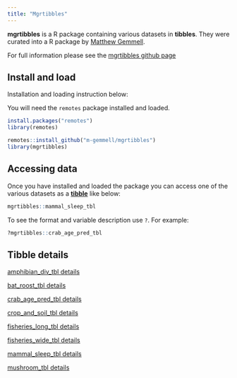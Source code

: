 ```yaml
---
title: "Mgrtibbles"
---
```


__mgrtibbles__ is a R package containing various datasets in __tibbles__.
They were curated into a R package by [Matthew Gemmell](https://m-gemmell.github.io/).

For full information please see the [mgrtibbles github page](https://github.com/m-gemmell/mgrtibbles/tree/main)

## Install and load

Installation and loading instruction below:

You will need the `remotes` package installed and loaded.

```r
install.packages("remotes")
library(remotes)
```

```r
remotes::install_github("m-gemmell/mgrtibbles")
library(mgrtibbles)
```

## Accessing data

Once you have installed and loaded the package you can access one of the various datasets as a [__tibble__](/tibble/tibble.qmd) like below:

```r
mgrtibbles::mammal_sleep_tbl
```

To see the format and variable description use `?`.
For example:

```r
?mgrtibbles::crab_age_pred_tbl
```

## Tibble details

[amphibian_div_tbl details](https://github.com/m-gemmell/mgrtibbles/wiki/amphibian_div_tbl)

[bat_roost_tbl details](https://github.com/m-gemmell/mgrtibbles/wiki/bat_roost_tbl)

[crab_age_pred_tbl details](https://github.com/m-gemmell/mgrtibbles/wiki/crab_age_pred_tbl)

[crop_and_soil_tbl details](https://github.com/m-gemmell/mgrtibbles/wiki/crop_and_soil_tbl)

[fisheries_long_tbl details](https://github.com/m-gemmell/mgrtibbles/wiki/fisheries_long_tbl)

[fisheries_wide_tbl details](https://github.com/m-gemmell/mgrtibbles/wiki/fisheries_wide_tbl)

[mammal_sleep_tbl details](https://github.com/m-gemmell/mgrtibbles/wiki/mammal_sleep_tbl)

[mushroom_tbl details](https://github.com/m-gemmell/mgrtibbles/wiki/mushroom_tbl)